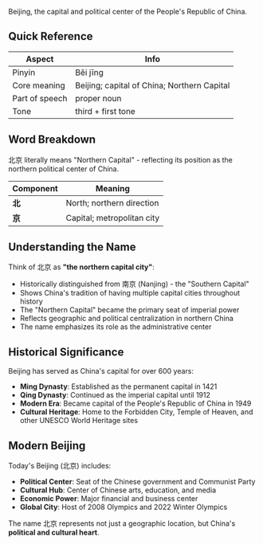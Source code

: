 Beijing, the capital and political center of the People's Republic of China.

## Quick Reference

| Aspect         | Info                                        |
| -------------- | ------------------------------------------- |
| Pinyin         | Běi jīng                                    |
| Core meaning   | Beijing; capital of China; Northern Capital |
| Part of speech | proper noun                                 |
| Tone           | third + first tone                          |

## Word Breakdown

北京 literally means "Northern Capital" - reflecting its position as the northern political center
of China.

| Component | Meaning                    |
| --------- | -------------------------- |
| **北**    | North; northern direction  |
| **京**    | Capital; metropolitan city |

## Understanding the Name

Think of 北京 as **"the northern capital city"**:

- Historically distinguished from 南京 (Nanjing) - the "Southern Capital"
- Shows China's tradition of having multiple capital cities throughout history
- The "Northern Capital" became the primary seat of imperial power
- Reflects geographic and political centralization in northern China
- The name emphasizes its role as the administrative center

## Historical Significance

Beijing has served as China's capital for over 600 years:

- **Ming Dynasty**: Established as the permanent capital in 1421
- **Qing Dynasty**: Continued as the imperial capital until 1912
- **Modern Era**: Became capital of the People's Republic of China in 1949
- **Cultural Heritage**: Home to the Forbidden City, Temple of Heaven, and other UNESCO World
  Heritage sites

## Modern Beijing

Today's Beijing (北京) includes:

- **Political Center**: Seat of the Chinese government and Communist Party
- **Cultural Hub**: Center of Chinese arts, education, and media
- **Economic Power**: Major financial and business center
- **Global City**: Host of 2008 Olympics and 2022 Winter Olympics

The name 北京 represents not just a geographic location, but China's **political and cultural
heart**.
